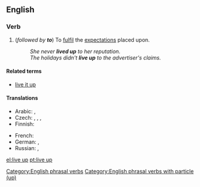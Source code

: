 ==English==

===Verb===
{{en-verb|head=[[live]] [[up]]|lives up|living up|lived up}}

# {{context|intransitive|lang=en}} (''followed by '''to''''') To [[fulfil]] the [[expectation]]s placed upon.
#: ''She never '''lived up''' to her reputation.''
#: ''The holidays didn't '''live up''' to the advertiser's claims.''

====Related terms====
* [[live it up]]

====Translations====
{{trans-top|to fulfil the expectations placed upon}}
* Arabic: {{t|ar|ارتقى إلى|sc=Arab}}, {{t|ar|كان في مستوى|sc=Arab}}
* Czech: {{t+|cs|splnit}}, {{t|cs|naplnit}}, {{t|cs|dostát}}, {{t+|cs|odpovídat}}
* Finnish: {{t|fi|[[täyttää]] [[odotukset]]}} 
{{trans-mid}}
* French: {{t+|fr|être à la hauteur}}
* German: {{t-check|de|[[gerecht]] [[werden]]}} <!-- was "[[gerecht]] [[werden]]" - assumed sum-of-parts; if an idiom, remove the wikilinks to the individual words. see [[User:Kephir/gadgets/xte#Translation_fixing]] -->, {{t+check|de|halten}}
* Russian: {{t+|ru|оправдывать|impf|tr=oprávdyvatʹ}}, {{t+|ru|оправдать|pf|tr=opravdátʹ}}
{{trans-bottom}}

[[Category:English phrasal verbs]]
[[Category:English phrasal verbs with particle (up)]]

[[el:live up]]
[[pt:live up]]